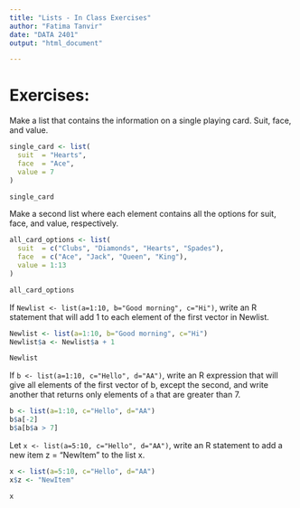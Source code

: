 ```yaml
---
title: "Lists - In Class Exercises"
author: "Fatima Tanvir"
date: "DATA 2401"
output: "html_document"

---
```


# Exercises: 

Make a list that contains the information on a single playing card. Suit, face, and value. 

```r
single_card <- list(
  suit  = "Hearts",
  face  = "Ace",
  value = 7
)

single_card
```


Make a second list where each element contains all the options for suit, face, and value, respectively. 

```r
all_card_options <- list(
  suit  = c("Clubs", "Diamonds", "Hearts", "Spades"),
  face  = c("Ace", "Jack", "Queen", "King"),
  value = 1:13
)

all_card_options

```


If `Newlist <- list(a=1:10, b="Good morning", c="Hi")`, write an R statement that will add 1 to each element of the first vector in Newlist.

```r
Newlist <- list(a=1:10, b="Good morning", c="Hi")
Newlist$a <- Newlist$a + 1

Newlist
```

If `b <- list(a=1:10, c="Hello", d="AA")`, write an R expression that will give all elements of the first vector of b, except the second, and write another that returns only elements of `a` that are greater than 7.

```r
b <- list(a=1:10, c="Hello", d="AA")
b$a[-2]
b$a[b$a > 7]

```

Let `x <- list(a=5:10, c="Hello", d="AA")`, write an R statement to add a new item z = "NewItem" to the list x.

```r
x <- list(a=5:10, c="Hello", d="AA")
x$z <- "NewItem"

x

```
